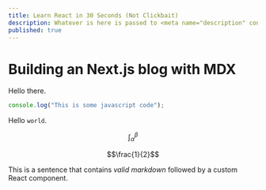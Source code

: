 ```yaml
---
title: Learn React in 30 Seconds (Not Clickbait)
description: Whatever is here is passed to <meta name="description" content="...">.
published: true
---
```



# Building an Next.js blog with MDX

Hello there.

```js
console.log("This is some javascript code");
```

Hello `world`.

$$\int_{\alpha}^{\beta}$$

$$\frac{1}{2}$$

This is a sentence that contains _valid markdown_ followed by a
custom React component.


